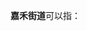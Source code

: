 '''嘉禾街道'''可以指：
{{PRC admin/disambig|44/01/11/012/000|51/09/03/007/000}}
{{disambig|cat=四字乡级行政区划消歧义}}